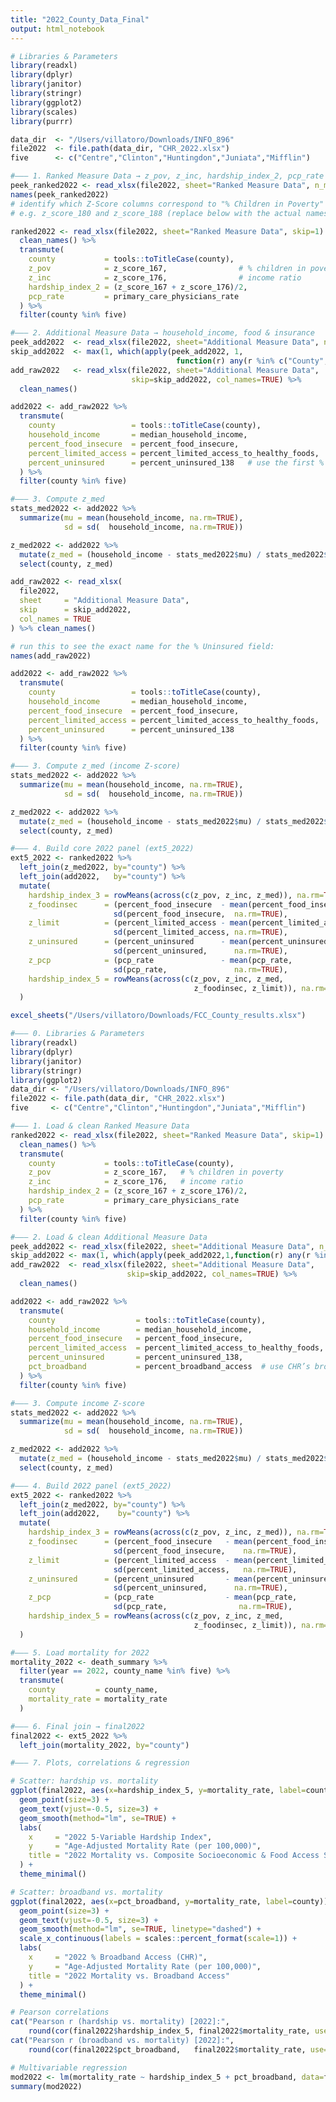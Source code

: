 ```yaml
---
title: "2022_County_Data_Final"
output: html_notebook
---
```


```r
# Libraries & Parameters
library(readxl)
library(dplyr)
library(janitor)
library(stringr)
library(ggplot2)
library(scales)
library(purrr)

data_dir  <- "/Users/villatoro/Downloads/INFO_896"
file2022  <- file.path(data_dir, "CHR_2022.xlsx")
five      <- c("Centre","Clinton","Huntingdon","Juniata","Mifflin")
```


```r
#––– 1. Ranked Measure Data → z_pov, z_inc, hardship_index_2, pcp_rate
peek_ranked2022 <- read_xlsx(file2022, sheet="Ranked Measure Data", n_max=5, skip=1)
names(peek_ranked2022)
# identify which Z‑Score columns correspond to "% Children in Poverty" and "Income Ratio"
# e.g. z_score_180 and z_score_188 (replace below with the actual names)
```


```r
ranked2022 <- read_xlsx(file2022, sheet="Ranked Measure Data", skip=1) %>%
  clean_names() %>%
  transmute(
    county           = tools::toTitleCase(county),
    z_pov            = z_score_167,                # % children in poverty
    z_inc            = z_score_176,                # income ratio
    hardship_index_2 = (z_score_167 + z_score_176)/2,
    pcp_rate         = primary_care_physicians_rate
  ) %>%
  filter(county %in% five)

#––– 2. Additional Measure Data → household_income, food & insurance
peek_add2022  <- read_xlsx(file2022, sheet="Additional Measure Data", n_max=20, col_names=FALSE)
skip_add2022  <- max(1, which(apply(peek_add2022, 1, 
                                     function(r) any(r %in% c("County","Population")))) - 1)
add_raw2022   <- read_xlsx(file2022, sheet="Additional Measure Data",
                           skip=skip_add2022, col_names=TRUE) %>%
  clean_names()

add2022 <- add_raw2022 %>%
  transmute(
    county                 = tools::toTitleCase(county),
    household_income       = median_household_income,
    percent_food_insecure  = percent_food_insecure,
    percent_limited_access = percent_limited_access_to_healthy_foods,
    percent_uninsured      = percent_uninsured_138   # use the first % Uninsured
  ) %>%
  filter(county %in% five)

```

```r
#––– 3. Compute z_med
stats_med2022 <- add2022 %>%
  summarize(mu = mean(household_income, na.rm=TRUE),
            sd = sd(  household_income, na.rm=TRUE))

z_med2022 <- add2022 %>%
  mutate(z_med = (household_income - stats_med2022$mu) / stats_med2022$sd) %>%
  select(county, z_med)

```




```r
add_raw2022 <- read_xlsx(
  file2022,
  sheet     = "Additional Measure Data",
  skip      = skip_add2022,
  col_names = TRUE
) %>% clean_names()

# run this to see the exact name for the % Uninsured field:
names(add_raw2022)

```





```r
add2022 <- add_raw2022 %>%
  transmute(
    county                 = tools::toTitleCase(county),
    household_income       = median_household_income,
    percent_food_insecure  = percent_food_insecure,
    percent_limited_access = percent_limited_access_to_healthy_foods,
    percent_uninsured      = percent_uninsured_138   
  ) %>%
  filter(county %in% five)

#––– 3. Compute z_med (income Z‑score)
stats_med2022 <- add2022 %>%
  summarize(mu = mean(household_income, na.rm=TRUE),
            sd = sd(  household_income, na.rm=TRUE))

z_med2022 <- add2022 %>%
  mutate(z_med = (household_income - stats_med2022$mu) / stats_med2022$sd) %>%
  select(county, z_med)

#––– 4. Build core 2022 panel (ext5_2022)
ext5_2022 <- ranked2022 %>%
  left_join(z_med2022, by="county") %>%
  left_join(add2022,   by="county") %>%
  mutate(
    hardship_index_3 = rowMeans(across(c(z_pov, z_inc, z_med)), na.rm=TRUE),
    z_foodinsec      = (percent_food_insecure  - mean(percent_food_insecure,  na.rm=TRUE)) /
                       sd(percent_food_insecure,  na.rm=TRUE),
    z_limit          = (percent_limited_access - mean(percent_limited_access, na.rm=TRUE)) /
                       sd(percent_limited_access, na.rm=TRUE),
    z_uninsured      = (percent_uninsured      - mean(percent_uninsured,      na.rm=TRUE)) /
                       sd(percent_uninsured,      na.rm=TRUE),
    z_pcp            = (pcp_rate               - mean(pcp_rate,               na.rm=TRUE)) /
                       sd(pcp_rate,               na.rm=TRUE),
    hardship_index_5 = rowMeans(across(c(z_pov, z_inc, z_med,
                                         z_foodinsec, z_limit)), na.rm=TRUE)
  )
```


```r
excel_sheets("/Users/villatoro/Downloads/FCC_County_results.xlsx")

```

```r
#––– 0. Libraries & Parameters
library(readxl)
library(dplyr)
library(janitor)
library(stringr)
library(ggplot2)
data_dir <- "/Users/villatoro/Downloads/INFO_896"
file2022 <- file.path(data_dir, "CHR_2022.xlsx")
five     <- c("Centre","Clinton","Huntingdon","Juniata","Mifflin")

#––– 1. Load & clean Ranked Measure Data
ranked2022 <- read_xlsx(file2022, sheet="Ranked Measure Data", skip=1) %>%
  clean_names() %>%
  transmute(
    county           = tools::toTitleCase(county),
    z_pov            = z_score_167,   # % children in poverty
    z_inc            = z_score_176,   # income ratio
    hardship_index_2 = (z_score_167 + z_score_176)/2,
    pcp_rate         = primary_care_physicians_rate
  ) %>%
  filter(county %in% five)

#––– 2. Load & clean Additional Measure Data
peek_add2022 <- read_xlsx(file2022, sheet="Additional Measure Data", n_max=20, col_names=FALSE)
skip_add2022 <- max(1, which(apply(peek_add2022,1,function(r) any(r %in% c("County","Population")))) - 1)
add_raw2022  <- read_xlsx(file2022, sheet="Additional Measure Data",
                          skip=skip_add2022, col_names=TRUE) %>%
  clean_names()

add2022 <- add_raw2022 %>%
  transmute(
    county                  = tools::toTitleCase(county),
    household_income        = median_household_income,
    percent_food_insecure   = percent_food_insecure,
    percent_limited_access  = percent_limited_access_to_healthy_foods,
    percent_uninsured       = percent_uninsured_138,
    pct_broadband           = percent_broadband_access  # use CHR’s broadband column
  ) %>%
  filter(county %in% five)

#––– 3. Compute income Z‑score
stats_med2022 <- add2022 %>%
  summarize(mu = mean(household_income, na.rm=TRUE),
            sd = sd(  household_income, na.rm=TRUE))

z_med2022 <- add2022 %>%
  mutate(z_med = (household_income - stats_med2022$mu) / stats_med2022$sd) %>%
  select(county, z_med)

#––– 4. Build 2022 panel (ext5_2022)
ext5_2022 <- ranked2022 %>%
  left_join(z_med2022, by="county") %>%
  left_join(add2022,    by="county") %>%
  mutate(
    hardship_index_3 = rowMeans(across(c(z_pov, z_inc, z_med)), na.rm=TRUE),
    z_foodinsec      = (percent_food_insecure   - mean(percent_food_insecure,   na.rm=TRUE)) /
                       sd(percent_food_insecure,    na.rm=TRUE),
    z_limit          = (percent_limited_access  - mean(percent_limited_access,  na.rm=TRUE)) /
                       sd(percent_limited_access,   na.rm=TRUE),
    z_uninsured      = (percent_uninsured       - mean(percent_uninsured,       na.rm=TRUE)) /
                       sd(percent_uninsured,      na.rm=TRUE),
    z_pcp            = (pcp_rate                - mean(pcp_rate,               na.rm=TRUE)) /
                       sd(pcp_rate,                na.rm=TRUE),
    hardship_index_5 = rowMeans(across(c(z_pov, z_inc, z_med,
                                         z_foodinsec, z_limit)), na.rm=TRUE)
  )

#––– 5. Load mortality for 2022
mortality_2022 <- death_summary %>%
  filter(year == 2022, county_name %in% five) %>%
  transmute(
    county         = county_name,
    mortality_rate = mortality_rate
  )

#––– 6. Final join → final2022
final2022 <- ext5_2022 %>%
  left_join(mortality_2022, by="county")

#––– 7. Plots, correlations & regression

# Scatter: hardship vs. mortality
ggplot(final2022, aes(x=hardship_index_5, y=mortality_rate, label=county)) +
  geom_point(size=3) +
  geom_text(vjust=-0.5, size=3) +
  geom_smooth(method="lm", se=TRUE) +
  labs(
    x     = "2022 5‑Variable Hardship Index",
    y     = "Age‑Adjusted Mortality Rate (per 100,000)",
    title = "2022 Mortality vs. Composite Socioeconomic & Food Access Stress"
  ) +
  theme_minimal()

# Scatter: broadband vs. mortality
ggplot(final2022, aes(x=pct_broadband, y=mortality_rate, label=county)) +
  geom_point(size=3) +
  geom_text(vjust=-0.5, size=3) +
  geom_smooth(method="lm", se=TRUE, linetype="dashed") +
  scale_x_continuous(labels = scales::percent_format(scale=1)) +
  labs(
    x     = "2022 % Broadband Access (CHR)",
    y     = "Age‑Adjusted Mortality Rate (per 100,000)",
    title = "2022 Mortality vs. Broadband Access"
  ) +
  theme_minimal()

# Pearson correlations
cat("Pearson r (hardship vs. mortality) [2022]:",
    round(cor(final2022$hardship_index_5, final2022$mortality_rate, use="complete.obs"), 3), "\n")
cat("Pearson r (broadband vs. mortality) [2022]:",
    round(cor(final2022$pct_broadband,   final2022$mortality_rate, use="complete.obs"), 3), "\n")

# Multivariable regression
mod2022 <- lm(mortality_rate ~ hardship_index_5 + pct_broadband, data=final2022)
summary(mod2022)

```




